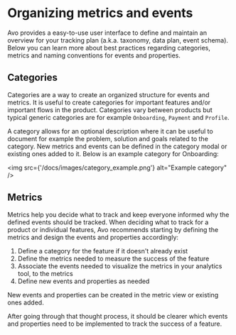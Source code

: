 # Organizing metrics and events

Avo provides a easy-to-use user interface to define and maintain an overview for
your tracking plan (a.k.a. taxonomy, data plan, event schema). Below you can
learn more about best practices regarding categories, metrics and naming conventions
for events and properties.

## <a name="categories"></a> Categories

Categories are a way to create an organized structure for events and metrics. It is useful to create
categories for important features and/or important flows in the product. Categories vary between products but typical generic categories are for example `Onboarding`, `Payment` and `Profile`.

A category allows for an optional description where it can be useful to document for example the problem, solution and goals related to the category. New metrics and events can be defined in the category modal or existing ones added to it. Below is an example category for Onboarding:

<img
  src={'/docs/images/category_example.png'}
  alt="Example category"
/>

## <a name="goals-and-metrics"></a> Metrics

Metrics help you decide what to track and keep everyone informed why
the defined events should be tracked. When deciding what to track for a product or individual features, Avo recommends starting by defining the metrics and design the events and properties accordingly:

1. Define a category for the feature if it doesn't already exist
2. Define the metrics needed to measure the success of the feature
3. Associate the events needed to visualize the metrics in your analytics tool, to the metrics
4. Define new events and properties as needed

New events and properties can be created in the metric view or existing ones added.

After going through that thought process, it should be clearer which events and
properties need to be implemented to track the success of a feature.
